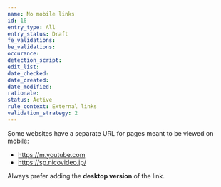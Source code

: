 ```yaml
---
name: No mobile links
id: 16
entry_type: All
entry_status: Draft
fe_validations:
be_validations:
occurance:
detection_script:
edit_list:
date_checked:
date_created:
date_modified:
rationale:
status: Active
rule_context: External links
validation_strategy: 2
---
```


Some websites have a separate URL for pages meant to be viewed on mobile:
- https://m.youtube.com
- https://sp.nicovideo.jp/

Always prefer adding the **desktop version** of the link.